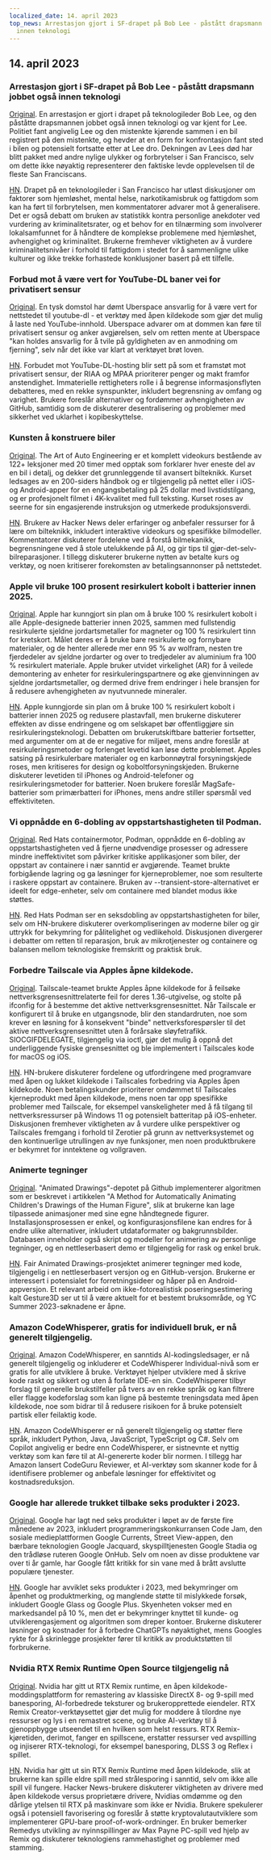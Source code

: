 ```yaml
---
localized_date: 14. april 2023
top_news: Arrestasjon gjort i SF-drapet på Bob Lee - påstått drapsmann jobbet også
  innen teknologi
---
```




<CallToAction />

<Steps>

## 14. april 2023

### Arrestasjon gjort i SF-drapet på Bob Lee - påstått drapsmann jobbet også innen teknologi

[Original](https://missionlocal.org/2023/04/bob-lee-killing-arrest-made-san-francisco/).
En arrestasjon er gjort i drapet på teknologileder Bob Lee, og den påståtte drapsmannen jobbet også innen teknologi og var kjent for Lee. Politiet fant angivelig Lee og den mistenkte kjørende sammen i en bil registrert på den mistenkte, og hevder at en form for konfrontasjon fant sted i bilen og potensielt fortsatte etter at Lee dro. Dekningen av Lees død har blitt pakket med andre nylige ulykker og forbrytelser i San Francisco, selv om dette ikke nøyaktig representerer den faktiske levde opplevelsen til de fleste San Franciscans.

[HN](http://news.ycombinator.com/item?id=35555525).
Drapet på en teknologileder i San Francisco har utløst diskusjoner om faktorer som hjemløshet, mental helse, narkotikamisbruk og fattigdom som kan ha ført til forbrytelsen, men kommentatorer advarer mot å generalisere. Det er også debatt om bruken av statistikk kontra personlige anekdoter ved vurdering av kriminalitetsrater, og et behov for en tilnærming som involverer lokalsamfunnet for å håndtere de komplekse problemene med hjemløshet, avhengighet og kriminalitet. Brukerne fremhever viktigheten av å vurdere kriminalitetsnivåer i forhold til fattigdom i stedet for å sammenligne ulike kulturer og ikke trekke forhastede konklusjoner basert på ett tilfelle.

### Forbud mot å være vert for YouTube-DL baner vei for privatisert sensur

[Original](https://torrentfreak.com/youtube-dl-hosting-ban-paves-the-way-to-privatized-censorship-230411/).
En tysk domstol har dømt Uberspace ansvarlig for å være vert for nettstedet til youtube-dl - et verktøy med åpen kildekode som gjør det mulig å laste ned YouTube-innhold. Uberspace advarer om at dommen kan føre til privatisert sensur og anker avgjørelsen, selv om retten mente at Uberspace "kan holdes ansvarlig for å tvile på gyldigheten av en anmodning om fjerning", selv når det ikke var klart at verktøyet brøt loven.

[HN](http://news.ycombinator.com/item?id=35553337).
Forbudet mot YouTube-DL-hosting blir sett på som et framstøt mot privatisert sensur, der RIAA og MPAA prioriterer penger og makt framfor anstendighet. Immaterielle rettigheters rolle i å begrense informasjonsflyten debatteres, med en rekke synspunkter, inkludert begrensning av omfang og varighet. Brukere foreslår alternativer og fordømmer avhengigheten av GitHub, samtidig som de diskuterer desentralisering og problemer med sikkerhet ved uklarhet i kopibeskyttelse.

### Kunsten å konstruere biler

[Original](https://www.howacarworks.com/video-course).
The Art of Auto Engineering er et komplett videokurs bestående av 122+ leksjoner med 20 timer med opptak som forklarer hver eneste del av en bil i detalj, og dekker det grunnleggende til avansert bilteknikk. Kurset ledsages av en 200-siders håndbok og er tilgjengelig på nettet eller i iOS- og Android-apper for en engangsbetaling på 25 dollar med livstidstilgang, og er profesjonelt filmet i 4K-kvalitet med full teksting. Kurset roses av seerne for sin engasjerende instruksjon og utmerkede produksjonsverdi.

[HN](http://news.ycombinator.com/item?id=35552393).
Brukere av Hacker News deler erfaringer og anbefaler ressurser for å lære om bilteknikk, inkludert interaktive videokurs og spesifikke bilmodeller. Kommentatorer diskuterer fordelene ved å forstå bilmekanikk, begrensningene ved å stole utelukkende på AI, og gir tips til gjør-det-selv-bilreparasjoner. I tillegg diskuterer brukerne nytten av betalte kurs og verktøy, og noen kritiserer forekomsten av betalingsannonser på nettstedet.

### Apple vil bruke 100 prosent resirkulert kobolt i batterier innen 2025.

[Original](https://www.apple.com/newsroom/2023/04/apple-will-use-100-percent-recycled-cobalt-in-batteries-by-2025/).
Apple har kunngjort sin plan om å bruke 100 % resirkulert kobolt i alle Apple-designede batterier innen 2025, sammen med fullstendig resirkulerte sjeldne jordartsmetaller for magneter og 100 % resirkulert tinn for kretskort. Målet deres er å bruke bare resirkulerte og fornybare materialer, og de henter allerede mer enn 95 % av wolfram, nesten tre fjerdedeler av sjeldne jordarter og over to tredjedeler av aluminium fra 100 % resirkulert materiale. Apple bruker utvidet virkelighet (AR) for å veilede demontering av enheter for resirkuleringspartnere og øke gjenvinningen av sjeldne jordartsmetaller, og dermed drive frem endringer i hele bransjen for å redusere avhengigheten av nyutvunnede mineraler.

[HN](http://news.ycombinator.com/item?id=35554270).
Apple kunngjorde sin plan om å bruke 100 % resirkulert kobolt i batterier innen 2025 og redusere plastavfall, men brukerne diskuterer effekten av disse endringene og om selskapet bør offentliggjøre sin resirkuleringsteknologi. Debatten om brukerutskiftbare batterier fortsetter, med argumenter om at de er negative for miljøet, mens andre foreslår at resirkuleringsmetoder og forlenget levetid kan løse dette problemet. Apples satsing på resirkulerbare materialer og en karbonnøytral forsyningskjede roses, men kritiseres for design og koboltforsyningskjeden. Brukerne diskuterer levetiden til iPhones og Android-telefoner og resirkuleringsmetoder for batterier. Noen brukere foreslår MagSafe-batterier som primærbatteri for iPhones, mens andre stiller spørsmål ved effektiviteten.

### Vi oppnådde en 6-dobling av oppstartshastigheten til Podman.

[Original](https://www.redhat.com/sysadmin/speed-containers-podman-raspberry-pi).
Red Hats containermotor, Podman, oppnådde en 6-dobling av oppstartshastigheten ved å fjerne unødvendige prosesser og adressere mindre ineffektivitet som påvirker kritiske applikasjoner som biler, der oppstart av containere i nær sanntid er avgjørende. Teamet brukte forbigående lagring og ga løsninger for kjerneproblemer, noe som resulterte i raskere oppstart av containere. Bruken av --transient-store-alternativet er ideelt for edge-enheter, selv om containere med blandet modus ikke støttes.

[HN](http://news.ycombinator.com/item?id=35551830).
Red Hats Podman ser en seksdobling av oppstartshastigheten for biler, selv om HN-brukere diskuterer overkompliseringen av moderne biler og gir uttrykk for bekymring for pålitelighet og vedlikehold. Diskusjonen divergerer i debatter om retten til reparasjon, bruk av mikrotjenester og containere og balansen mellom teknologiske fremskritt og praktisk bruk.

### Forbedre Tailscale via Apples åpne kildekode.

[Original](https://tailscale.dev/blog/darwin-spelunking).
Tailscale-teamet brukte Apples åpne kildekode for å feilsøke nettverksgrensesnittrelaterte feil for deres 1.36-utgivelse, og stolte på ifconfig for å bestemme det aktive nettverksgrensesnittet. Når Tailscale er konfigurert til å bruke en utgangsnode, blir den standardruten, noe som krever en løsning for å konsekvent "binde" nettverksforespørsler til det aktive nettverksgrensesnittet uten å forårsake sløyfetrafikk. SIOCGIFDELEGATE, tilgjengelig via ioctl, gjør det mulig å oppnå det underliggende fysiske grensesnittet og ble implementert i Tailscales kode for macOS og iOS.

[HN](http://news.ycombinator.com/item?id=35559124).
HN-brukere diskuterer fordelene og utfordringene med programvare med åpen og lukket kildekode i Tailscales forbedring via Apples åpen kildekode. Noen betalingskunder prioriterer omdømmet til Tailscales kjerneprodukt med åpen kildekode, mens noen tar opp spesifikke problemer med Tailscale, for eksempel vanskeligheter med å få tilgang til nettverksressurser på Windows 11 og potensielt batteritap på iOS-enheter. Diskusjonen fremhever viktigheten av å vurdere ulike perspektiver og Tailscales fremgang i forhold til Zerotier på grunn av nettverksystemet og den kontinuerlige utrullingen av nye funksjoner, men noen produktbrukere er bekymret for inntektene og vollgraven.

### Animerte tegninger

[Original](https://fairanimateddrawings.com/site/home).
"Animated Drawings"-depotet på Github implementerer algoritmen som er beskrevet i artikkelen "A Method for Automatically Animating Children's Drawings of the Human Figure", slik at brukerne kan lage tilpassede animasjoner med sine egne håndtegnede figurer. Installasjonsprosessen er enkel, og konfigurasjonsfilene kan endres for å endre ulike alternativer, inkludert utdataformater og bakgrunnsbilder. Databasen inneholder også skript og modeller for animering av personlige tegninger, og en nettleserbasert demo er tilgjengelig for rask og enkel bruk.

[HN](http://news.ycombinator.com/item?id=35561203).
Fair Animated Drawings-prosjektet animerer tegninger med kode, tilgjengelig i en nettleserbasert versjon og en GitHub-versjon. Brukerne er interessert i potensialet for forretningsideer og håper på en Android-appversjon. Et relevant arbeid om ikke-fotorealistisk poseringsestimering kalt Gesture3D ser ut til å være aktuelt for et bestemt bruksområde, og YC Summer 2023-søknadene er åpne.

### Amazon CodeWhisperer, gratis for individuell bruk, er nå generelt tilgjengelig.

[Original](https://aws.amazon.com/blogs/aws/amazon-codewhisperer-free-for-individual-use-is-now-generally-available/).
Amazon CodeWhisperer, en sanntids AI-kodingsledsager, er nå generelt tilgjengelig og inkluderer et CodeWhisperer Individual-nivå som er gratis for alle utviklere å bruke. Verktøyet hjelper utviklere med å skrive kode raskt og sikkert og uten å forlate IDE-en sin. CodeWhisperer tilbyr forslag til generelle brukstilfeller på tvers av en rekke språk og kan filtrere eller flagge kodeforslag som kan ligne på bestemte treningsdata med åpen kildekode, noe som bidrar til å redusere risikoen for å bruke potensielt partisk eller feilaktig kode.

[HN](http://news.ycombinator.com/item?id=35554460).
Amazon CodeWhisperer er nå generelt tilgjengelig og støtter flere språk, inkludert Python, Java, JavaScript, TypeScript og C#. Selv om Copilot angivelig er bedre enn CodeWhisperer, er sistnevnte et nyttig verktøy som kan føre til at AI-genererte koder blir normen. I tillegg har Amazon lansert CodeGuru Reviewer, et AI-verktøy som skanner kode for å identifisere problemer og anbefale løsninger for effektivitet og kostnadsreduksjon.

### Google har allerede trukket tilbake seks produkter i 2023.

[Original](https://toolhub.tech/blog/Google-2023-Shutdown-Spree-6-Products-Pulled-in-Just-4-Months/).
Google har lagt ned seks produkter i løpet av de første fire månedene av 2023, inkludert programmeringskonkurransen Code Jam, den sosiale medieplattformen Google Currents, Street View-appen, den bærbare teknologien Google Jacquard, skyspilltjenesten Google Stadia og den trådløse ruteren Google OnHub. Selv om noen av disse produktene var over ti år gamle, har Google fått kritikk for sin vane med å brått avslutte populære tjenester.

[HN](http://news.ycombinator.com/item?id=35553421).
Google har avviklet seks produkter i 2023, med bekymringer om åpenhet og produktmerking, og manglende støtte til mislykkede forsøk, inkludert Google Glass og Google Plus. Skyenheten vokser med en markedsandel på 10 %, men det er bekymringer knyttet til kunde- og utviklerengasjement og algoritmen som dreper kontoer. Brukerne diskuterer løsninger og kostnader for å forbedre ChatGPTs nøyaktighet, mens Googles rykte for å skrinlegge prosjekter fører til kritikk av produktstøtten til forbrukerne.

### Nvidia RTX Remix Runtime Open Source tilgjengelig nå

[Original](https://www.nvidia.com/en-us/geforce/news/rtx-remix-runtime-open-source-download/).
Nvidia har gitt ut RTX Remix runtime, en åpen kildekode-moddingsplattform for remastering av klassiske DirectX 8- og 9-spill med banesporing, AI-forbedrede teksturer og brukeropprettede eiendeler. RTX Remix Creator-verktøysettet gjør det mulig for moddere å tilordne nye ressurser og lys i en remastret scene, og bruke AI-verktøy til å gjenoppbygge utseendet til en hvilken som helst ressurs. RTX Remix-kjøretiden, derimot, fanger en spillscene, erstatter ressurser ved avspilling og injiserer RTX-teknologi, for eksempel banesporing, DLSS 3 og Reflex i spillet.

[HN](http://news.ycombinator.com/item?id=35552378).
Nvidia har gitt ut sin RTX Remix Runtime med åpen kildekode, slik at brukerne kan spille eldre spill med strålesporing i sanntid, selv om ikke alle spill vil fungere. Hacker News-brukere diskuterer viktigheten av drivere med åpen kildekode versus proprietære drivere, Nvidias omdømme og den dårlige ytelsen til RTX på maskinvare som ikke er Nvidia. Brukere spekulerer også i potensiell favorisering og foreslår å støtte kryptovalutautviklere som implementerer GPU-bare proof-of-work-ordninger. En bruker bemerker Remedys utvikling av nyinnspillinger av Max Payne PC-spill ved hjelp av Remix og diskuterer teknologiens rammehastighet og problemer med stamming.

</Steps>
